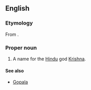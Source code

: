 ==English==
{{wikipedia|Govinda}}

===Etymology===
From {{etyl|sa}} {{term|sc=Deva|गोविन्‍द|tr=Govinda|lang=sa||finder of cows|lang=sa}}.

===Proper noun===
{{en-proper-noun}}

# A name for the [[Hindu]] god [[Krishna]].

====See also====
* [[Gopala]]